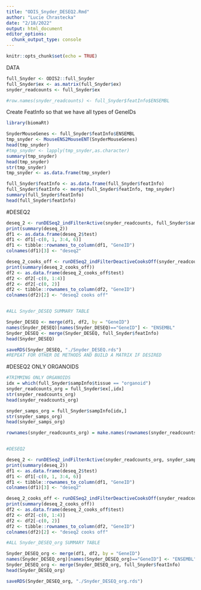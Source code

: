 ```yaml
---
title: "ODIS_Snyder_DESEQ2.Rmd"
author: "Lucie Chrastecka"
date: "2/18/2022"
output: html_document
editor_options: 
  chunk_output_type: console
---
```


```r
knitr::opts_chunk$set(echo = TRUE)
```

DATA
```r
full_Snyder <- ODIS2::full_Snyder 
full_Snyder$ex <- as.matrix(full_Snyder$ex)
snyder_readcounts <- full_Snyder$ex

#row.names(snyder_readcounts) <- full_Snyder$featInfo$ENSEMBL
```

Create FeatInfo so that we have all types of GeneIDs
```r
library(biomaRt)

SnyderMouseGenes <- full_Snyder$featInfo$ENSEMBL
tmp_snyder <- MouseENS2MouseENT(SnyderMouseGenes)
head(tmp_snyder)
#tmp_snyder <- lapply(tmp_snyder,as.character)
summary(tmp_snyder)
head(tmp_snyder)
str(tmp_snyder)
tmp_snyder <- as.data.frame(tmp_snyder)

full_Snyder$featInfo <- as.data.frame(full_Snyder$featInfo)
full_Snyder$featInfo <- merge(full_Snyder$featInfo, tmp_snyder)
summary(full_Snyder$featInfo)
head(full_Snyder$featInfo)
```

#DESEQ2 
```r

deseq_2 <- runDESeq2_indFilterActive(snyder_readcounts, full_Snyder$sampInfo$`hnf4a status`)
print(summary(deseq_2))
df1 <- as.data.frame(deseq_2$test)
df1 <- df1[-c(0, 1, 3:4, 6)]
df1 <- tibble::rownames_to_column(df1, "GeneID")
colnames(df1)[3] <- "deseq2"

deseq_2_cooks_off <- runDESeq2_indFilterDeactiveCooksOff(snyder_readcounts, full_Snyder$sampInfo$`hnf4a status`)
print(summary(deseq_2_cooks_off))
df2 <- as.data.frame(deseq_2_cooks_off$test)
df2 <- df2[-c(0, 1:4)]
df2 <- df2[-c(0, 2)]
df2 <- tibble::rownames_to_column(df2, "GeneID")
colnames(df2)[2] <- "deseq2 cooks off"


#ALL Snyder_DESEQ SUMMARY TABLE

Snyder_DESEQ <- merge(df1, df2, by = "GeneID")
names(Snyder_DESEQ)[names(Snyder_DESEQ)=="GeneID"] <- "ENSEMBL"
Snyder_DESEQ <- merge(Snyder_DESEQ, full_Snyder$featInfo)
head(Snyder_DESEQ)

saveRDS(Snyder_DESEQ, "./Snyder_DESEQ.rds")
#REPEAT FOR OTHER DE METHODS AND BUILD A MATRIX IF DESIRED
```


#DESEQ2 ONLY ORGANOIDS
```r

#TRIMMING ONLY ORGANOIDS
idx = which(full_Snyder$sampInfo$tissue == "organoid")
snyder_readcounts_org = full_Snyder$ex[,idx]
str(snyder_readcounts_org)
head(snyder_readcounts_org)

snyder_samps_org = full_Snyder$sampInfo[idx,]
str(snyder_samps_org)
head(snyder_samps_org)

rownames(snyder_readcounts_org) = make.names(rownames(snyder_readcounts_org), unique=TRUE)


#DESEQ2

deseq_2 <- runDESeq2_indFilterActive(snyder_readcounts_org, snyder_samps_org$`hnf4a status`)
print(summary(deseq_2))
df1 <- as.data.frame(deseq_2$test)
df1 <- df1[-c(0, 1, 3:4, 6)]
df1 <- tibble::rownames_to_column(df1, "GeneID")
colnames(df1)[3] <- "deseq2"

deseq_2_cooks_off <- runDESeq2_indFilterDeactiveCooksOff(snyder_readcounts_org, snyder_samps_org$`hnf4a status`)
print(summary(deseq_2_cooks_off))
df2 <- as.data.frame(deseq_2_cooks_off$test)
df2 <- df2[-c(0, 1:4)]
df2 <- df2[-c(0, 2)]
df2 <- tibble::rownames_to_column(df2, "GeneID")
colnames(df2)[2] <- "deseq2 cooks off"

#ALL Snyder_DESEQ_org SUMMARY TABLE

Snyder_DESEQ_org <- merge(df1, df2, by = "GeneID")
names(Snyder_DESEQ_org)[names(Snyder_DESEQ_org)=="GeneID"] <- "ENSEMBL"
Snyder_DESEQ_org <- merge(Snyder_DESEQ_org, full_Snyder$featInfo)
head(Snyder_DESEQ_org)

saveRDS(Snyder_DESEQ_org, "./Snyder_DESEQ_org.rds")
```